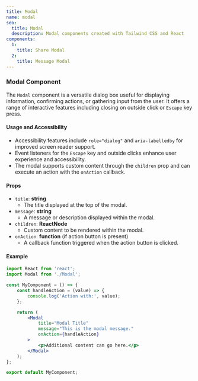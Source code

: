 ```yaml
---
title: Modal
name: modal
seo:
  title: Modal 
  description: Modal components created with Tailwind CSS and React
components:
  1:
    title: Share Modal
  2:
    title: Message Modal
---
```


<CollectionList
  componentsData={componentsData}
/>
<PreviewNotes/>

### Modal Component
The `Modal` component is a versatile dialog box useful for displaying information, confirming actions, or gathering input from the user. It offers a range of interactive features including closing on outside click or `Escape` key press.

#### Usage and Accessibility
- Accessibility features include `role="dialog"` and `aria-labelledby` for improved screen reader support.
- Event listeners for the `Escape` key and outside clicks enhance user experience and accessibility.
- The modal supports custom content through the `children` prop and can execute an action with the `onAction` callback.

#### Props
- `title`: **string**
  - The title displayed at the top of the modal.
- `message`: **string**
  - A message or description displayed within the modal.
- `children`: **ReactNode**
  - Custom content to be rendered within the modal.
- `onAction`: **function** (if action button is present)
  - A callback function triggered when the action button is clicked.

#### Example
```jsx
import React from 'react';
import Modal from './Modal';

const MyComponent = () => {
    const handleAction = (value) => {
        console.log('Action with:', value);
    };

    return (
        <Modal 
            title="Modal Title"
            message="This is the modal message."
            onAction={handleAction}
        >
            <p>Additional content can go here.</p>
        </Modal>
    );
};

export default MyComponent;
